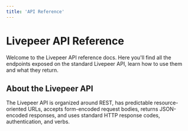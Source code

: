```yaml
---
title: 'API Reference'
---
```


# Livepeer API Reference

Welcome to the Livepeer API reference docs. Here you'll find all the endpoints exposed on the standard Livepeer API, learn how to use them and what they return.

## About the Livepeer API

The Livepeer API is organized around REST, has predictable resource-oriented URLs, accepts form-encoded request bodies, returns JSON-encoded responses, and uses standard HTTP response codes, authentication, and verbs.
